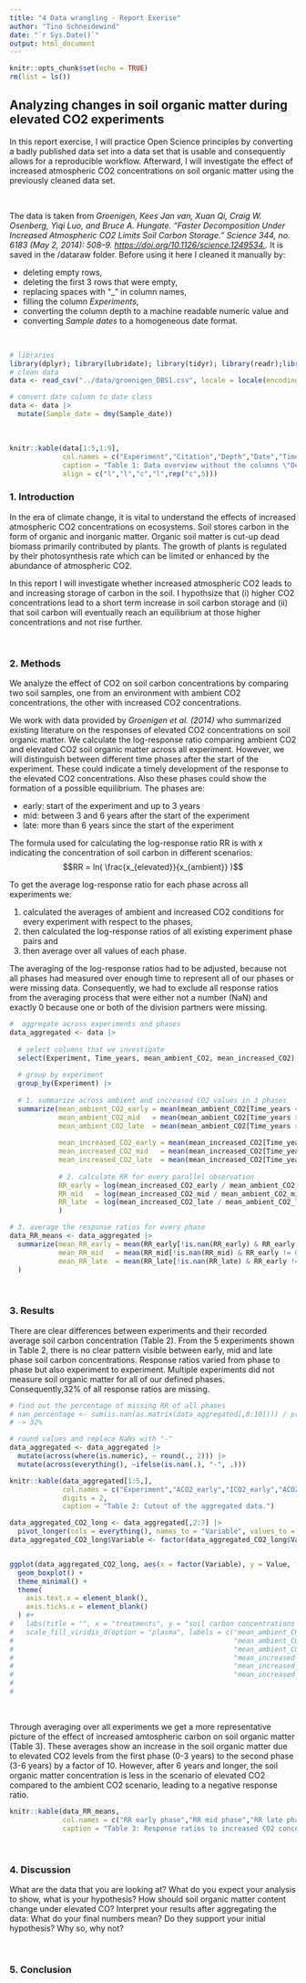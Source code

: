 ```yaml
---
title: "4 Data wrangling - Report Exerise"
author: "Tino Schneidewind"
date: "`r Sys.Date()`"
output: html_document
---
```


```r
knitr::opts_chunk$set(echo = TRUE)
rm(list = ls())
```

## Analyzing changes in soil organic matter during elevated CO2 experiments
 
In this report exercise, I will practice Open Science principles by converting a badly published data set into a data set that is usable and consequently allows for a reproducible workflow. Afterward, I will investigate the effect of increased atmospheric CO2 concentrations on soil organic matter using the previously cleaned data set.

<br>

The data is taken from *Groenigen, Kees Jan van, Xuan Qi, Craig W. Osenberg, Yiqi Luo, and Bruce A. Hungate. “Faster Decomposition Under Increased Atmospheric CO2 Limits Soil Carbon Storage.” Science 344, no. 6183 (May 2, 2014): 508–9. [https://doi.org/10.1126/science.1249534.](10.1126/science.1249534).* It is saved in the /dataraw folder. Before using it here I cleaned it manually by:

* deleting empty rows,
* deleting the first 3 rows that were empty,
* replacing spaces with "_" in column names, 
* filling the column *Experiments*,
* converting the column depth to a machine readable numeric value and
* converting *Sample dates* to a homogeneous date format.

<br>

```r
# libraries
library(dplyr); library(lubridate); library(tidyr); library(readr);library(kableExtra);library(ggplot2)
# clean data
data <- read_csv("../data/groenigen_DBS1.csv", locale = locale(encoding = "UTF-8"))[,1:11]

# convert date column to date class
data <- data |>
  mutate(Sample_date = dmy(Sample_date))
```

<br>

```r
knitr::kable(data[1:5,1:9], 
             col.names = c("Experiment","Citation","Depth","Date","Time","AmbientCO2","IncreasedCO2", "nAmbient", "nIncreased"),
             caption = "Table 1: Data overview without the columns \"Desciptions\" and \"Value treatment\".", 
             align = c("l","l","c","l",rep("c",5)))


```

### 1. Introduction
In the era of climate change, it is vital to understand the effects of increased atmospheric CO2 concentrations on ecosystems. Soil stores carbon in the form of organic and inorganic matter. Organic soil matter is cut-up dead biomass primarily contributed by plants. The growth of plants is regulated by their photosynthesis rate which can be limited or enhanced by the abundance of atmospheric CO2. 

In this report I will investigate whether increased atmospheric CO2 leads to and increasing storage of carbon in the soil. I hypothsize that (i) higher CO2 concentrations lead to a short term increase in soil carbon storage and (ii) that soil carbon will eventually reach an equilibrium at those higher concentrations and not rise further.  

<br>

### 2. Methods
We analyze the effect of CO2 on soil carbon concentrations by comparing two soil samples, one from an environment with ambient CO2 concentrations, the other with increased CO2 concentrations.

We work with data provided by *Groenigen et al. (2014)* who summarized existing literature on the responses of elevated CO2 concentrations on soil organic matter. We calculate the log-response ratio comparing ambient CO2 and elevated CO2 soil organic matter across all experiment. However, we will distinguish between different time phases after the start of the experiment. These could indicate a timely development of the response to the elevated CO2 concentrations. Also these phases could show the formation of a possible equilibrium. The phases are:

* early: start of the experiment and up to 3 years
* mid: between 3 and 6 years after the start of the experiment
* late: more than 6 years since the start of the experiment

The formula used for calculating the log-response ratio RR is with $x$ indicating the concentration of soil carbon in different scenarios:
$$RR = ln( \frac{x_{elevated}}{x_{ambient}} )$$


To get the average log-response ratio for each phase across all experiments we:

1. calculated the averages of ambient and increased CO2 conditions for every experiment with respect to the phases,
2. then calculated the log-response ratios of all existing experiment phase pairs and
3. then average over all values of each phase.
 
 
The averaging of the log-response ratios had to be adjusted, because not all phases had measured over enough time to represent all of our phases or were missing data. Consequently, we had to exclude all response ratios from the averaging process that were either not a number (NaN) and exactly 0 because one or both of the division partners were missing.
<br>

```r
#  aggregate across experiments and phases
data_aggregated <- data |> 
  
  # select columns that we investigate
  select(Experiment, Time_years, mean_ambient_CO2, mean_increased_CO2) |>
  
  # group by experiment
  group_by(Experiment) |>
  
  # 1. summarize across ambient and increased CO2 values in 3 phases
  summarize(mean_ambient_CO2_early = mean(mean_ambient_CO2[Time_years < 3], na.rm = T),                        # early
            mean_ambient_CO2_mid   = mean(mean_ambient_CO2[Time_years >= 3 & Time_years <= 6], na.rm = T),     # mid
            mean_ambient_CO2_late  = mean(mean_ambient_CO2[Time_years > 6], na.rm = T),                        # late
            
            mean_increased_CO2_early = mean(mean_increased_CO2[Time_years < 3], na.rm = T),                    # early
            mean_increased_CO2_mid   = mean(mean_increased_CO2[Time_years >= 3 & Time_years <= 6], na.rm = T), # mid
            mean_increased_CO2_late  = mean(mean_increased_CO2[Time_years > 6], na.rm = T),                    # late
            
            # 2. calculate RR for every parallel observation 
            RR_early = log(mean_increased_CO2_early / mean_ambient_CO2_early),   # early
            RR_mid   = log(mean_increased_CO2_mid / mean_ambient_CO2_mid),       # mid
            RR_late  = log(mean_increased_CO2_late / mean_ambient_CO2_late)      # late
            )

# 3. average the response ratios for every phase
data_RR_means <- data_aggregated |>
  summarize(mean_RR_early = mean(RR_early[!is.nan(RR_early) & RR_early != 0], na.rm = T),        # early
            mean_RR_mid   = mean(RR_mid[!is.nan(RR_mid) & RR_early != 0], na.rm = T),            # mid
            mean_RR_late  = mean(RR_late[!is.nan(RR_late) & RR_early != 0], na.rm = T)           # late
  )
```


<br>

### 3. Results

There are clear differences between experiments and their recorded average soil carbon concentration (Table 2). From the 5 experiments shown in Table 2, there is no clear pattern visible between early, mid and late phase soil carbon concentrations. Response ratios varied from phase to phase but also experiment to experiment. Multiple experiments did not measure soil organic matter for all of our defined phases. Consequently,32% of all response ratios are missing. 

```r
# find out the percentage of missing RR of all phases
# nan_percentage <- sum(is.nan(as.matrix(data_aggregated[,8:10]))) / prod(dim(data_aggregated[,8:10])) * 100
# -> 32%

# round values and replace NaNs with "-"
data_aggregated <- data_aggregated |>
  mutate(across(where(is.numeric), ~ round(., 2))) |>
  mutate(across(everything(), ~ifelse(is.nan(.), "-", .)))

knitr::kable(data_aggregated[1:5,],  
             col.names = c("Experiment","ACO2_early","ICO2_early","ACO2_mid","ICO2_mid","ACO2_late","ICO2_late", "RR_early", "RR_mid", "RR_late"), 
             digits = 2, 
             caption = "Table 2: Cutout of the aggregated data.")

```

```r
data_aggregated_CO2_long <- data_aggregated[,2:7] |>
  pivot_longer(cols = everything(), names_to = "Variable", values_to = "Value")
data_aggregated_CO2_long$Variable <- factor(data_aggregated_CO2_long$Variable, levels = colnames(data_aggregated[,2:7]))


ggplot(data_aggregated_CO2_long, aes(x = factor(Variable), y = Value, fill = Variable)) +
  geom_boxplot() +
  theme_minimal() +
  theme(
    axis.text.x = element_blank(),
    axis.ticks.x = element_blank()
  ) #+
#   labs(title = "", x = "treatments", y = "soil carbon concentrations [g C/m2]", fill = "Treatment") +
#   scale_fill_viridis_d(option = "plasma", labels = c("mean_ambient_CO2_early" = "Ambient Early",
#                                                      "mean_ambient_CO2_mid" = "Ambient Mid",
#                                                      "mean_ambient_CO2_late" = "Ambient Late",
#                                                      "mean_increased_CO2_early" = "Increased Early",
#                                                      "mean_increased_CO2_mid" = "Increased Mid",
#                                                      "mean_increased_CO2_late" = "Increased Late"))
# 
# 


```


<br>

Through averaging over all experiments we get a more representative picture of the effect of increased amtospheric carbon on soil organic matter (Table 3). These averages show an increase in the soil organic matter due to elevated CO2 levels from the first phase (0-3 years) to the second phase (3-6 years) by a factor of 10. However, after 6 years and longer, the soil organic matter concentration is less in the scenario of elevated CO2 compared to the ambient CO2 scenario, leading to a negative response ratio. 

```r
knitr::kable(data_RR_means,  
             col.names = c("RR early phase","RR mid phase","RR late phase"), digits = 4,
             caption = "Table 3: Response ratios to increased CO2 concentrations over 3 phases.") 

```






<br>

### 4. Discussion


What are the data that you are looking at?
What do you expect your analysis to show, what is your hypothesis? How should soil organic matter content change under elevated CO?
Interpret your results after aggregating the data: What do your final numbers mean? Do they support your initial hypothesis? Why so, why not?



<br>

### 5. Conclusion


